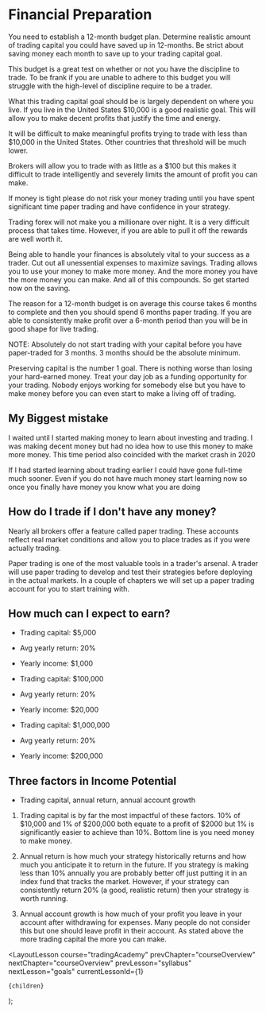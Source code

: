 
# Financial Preparation

You need to establish a 12-month budget plan. Determine realistic amount of trading capital you could have saved up in 12-months. Be strict about saving money each month to save up to your trading capital goal.

This budget is a great test on whether or not you have the discipline to trade. To be frank if you are unable to adhere to this budget you will struggle with the high-level of discipline require to be a trader.

What this trading capital goal should be is largely dependent on where you live. If you live in the United States $10,000 is a good realistic goal. This will allow you to make decent profits that justify the time and energy.

It will be difficult to make meaningful profits trying to trade with less than $10,000 in the United States. Other countries that threshold will be much lower.

Brokers will allow you to trade with as little as a $100 but this makes it difficult to trade intelligently and severely limits the amount of profit you can make.

If money is tight please do not risk your money trading until you have spent significant time paper trading and have confidence in your strategy.

Trading forex will not make you a millionare over night. It is a very difficult process that takes time. However, if you are able to pull it off the rewards are well worth it.

Being able to handle your finances is absolutely vital to your success as a trader. Cut out all unessential expenses to maximize savings. Trading allows you to use your money to make more money. And the more money you have the more money you can make. And all of this compounds. So get started now on the saving.

The reason for a 12-month budget is on average this course takes 6 months to complete and then you should spend 6 months paper trading. If you are able to consistently make profit over a 6-month period than you will be in good shape for live trading.

NOTE: Absolutely do not start trading with your capital before you have paper-traded for 3 months. 3 months should be the absolute minimum.

Preserving capital is the number 1 goal. There is nothing worse than losing your hard-earned money. Treat your day job as a funding opportunity for your trading. Nobody enjoys working for somebody else but you have to make money before you can even start to make a living off of trading.

## My Biggest mistake

I waited until I started making money to learn about investing and trading. I was making decent money but had no idea how to use this money to make more money. This time period also coincided with the market crash in 2020

If I had started learning about trading earlier I could have gone full-time much sooner. Even if you do not have much money start learning now so once you finally have money you know what you are doing

## How do I trade if I don't have any money?

Nearly all brokers offer a feature called paper trading. These accounts reflect real market conditions and allow you to place trades as if you were actually trading.

Paper trading is one of the most valuable tools in a trader's arsenal. A trader will use paper trading to develop and test their strategies before deploying in the actual markets. In a couple of chapters we will set up a paper trading account for you to start training with.

## How much can I expect to earn?

- Trading capital: $5,000
- Avg yearly return: 20%
- Yearly income: $1,000

- Trading capital: $100,000
- Avg yearly return: 20%
- Yearly income: $20,000

- Trading capital: $1,000,000
- Avg yearly return: 20%
- Yearly income: $200,000

## Three factors in Income Potential

- Trading capital, annual return, annual account growth

1. Trading capital is by far the most impactful of these factors. 10% of $10,000 and 1% of $200,000 both equate to a profit of $2000 but 1% is significantly easier to achieve than 10%. Bottom line is you need money to make money.

2. Annual return is how much your strategy historically returns and how much you anticipate it to return in the future. If you strategy is making less than 10% annually you are probably better off just putting it in an index fund that tracks the market. However, if your strategy can consistently return 20% (a good, realistic return) then your strategy is worth running.

3. Annual account growth is how much of your profit you leave in your account after withdrawing for expenses. Many people do not consider this but one should leave profit in their account. As stated above the more trading capital the more you can make.

  <LayoutLesson
    course="tradingAcademy"
    prevChapter="courseOverview"
    nextChapter="courseOverview"
    prevLesson="syllabus"
    nextLesson="goals"
    currentLessonId={1}
  >
    {children}
  </LayoutLesson>
);
